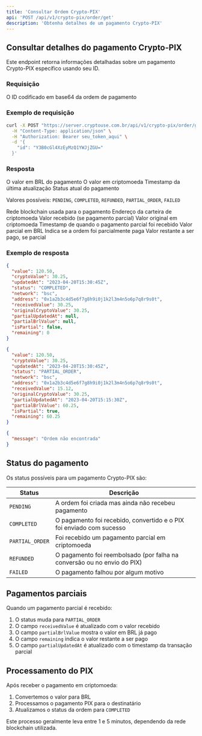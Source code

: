 ```yaml
---
title: 'Consultar Ordem Crypto-PIX'
api: 'POST /api/v1/crypto-pix/order/get'
description: 'Obtenha detalhes de um pagamento Crypto-PIX'
---
```


## Consultar detalhes do pagamento Crypto-PIX

Este endpoint retorna informações detalhadas sobre um pagamento Crypto-PIX específico usando seu ID.

### Requisição

<ParamField body="id" type="string" required>
  O ID codificado em base64 da ordem de pagamento
</ParamField>

### Exemplo de requisição

```bash
curl -X POST "https://server.cryptouse.com.br/api/v1/crypto-pix/order/get" \
  -H "Content-Type: application/json" \
  -H "Authorization: Bearer seu_token_aqui" \
  -d '{
    "id": "Y3B0cGl4XzEyMzQ1YWJjZGU="
  }'
```

### Resposta

<ResponseField name="value" type="number">
  O valor em BRL do pagamento
</ResponseField>

<ResponseField name="cryptoValue" type="number">
  O valor em criptomoeda
</ResponseField>

<ResponseField name="updatedAt" type="string" format="date-time">
  Timestamp da última atualização
</ResponseField>

<ResponseField name="status" type="string">
  Status atual do pagamento
  
  Valores possíveis: `PENDING`, `COMPLETED`, `REFUNDED`, `PARTIAL_ORDER`, `FAILED`
</ResponseField>

<ResponseField name="network" type="string">
  Rede blockchain usada para o pagamento
</ResponseField>

<ResponseField name="address" type="string">
  Endereço da carteira de criptomoeda
</ResponseField>

<ResponseField name="receivedValue" type="number">
  Valor recebido (se pagamento parcial)
</ResponseField>

<ResponseField name="originalCryptoValue" type="number">
  Valor original em criptomoeda
</ResponseField>

<ResponseField name="partialUpdatedAt" type="string" format="date-time">
  Timestamp de quando o pagamento parcial foi recebido
</ResponseField>

<ResponseField name="partialBrlValue" type="number">
  Valor parcial em BRL
</ResponseField>

<ResponseField name="isPartial" type="boolean">
  Indica se a ordem foi parcialmente paga
</ResponseField>

<ResponseField name="remaining" type="number">
  Valor restante a ser pago, se parcial
</ResponseField>

### Exemplo de resposta

<CodeGroup>

```json Sucesso - Pagamento Completo (200)
{
  "value": 120.50,
  "cryptoValue": 30.25,
  "updatedAt": "2023-04-20T15:30:45Z",
  "status": "COMPLETED",
  "network": "bsc",
  "address": "0x1a2b3c4d5e6f7g8h9i0j1k2l3m4n5o6p7q8r9s0t",
  "receivedValue": 30.25,
  "originalCryptoValue": 30.25,
  "partialUpdatedAt": null,
  "partialBrlValue": null,
  "isPartial": false,
  "remaining": 0
}
```

```json Sucesso - Pagamento Parcial (200)
{
  "value": 120.50,
  "cryptoValue": 30.25,
  "updatedAt": "2023-04-20T15:30:45Z",
  "status": "PARTIAL_ORDER",
  "network": "bsc",
  "address": "0x1a2b3c4d5e6f7g8h9i0j1k2l3m4n5o6p7q8r9s0t",
  "receivedValue": 15.12,
  "originalCryptoValue": 30.25,
  "partialUpdatedAt": "2023-04-20T15:15:30Z",
  "partialBrlValue": 60.25,
  "isPartial": true,
  "remaining": 60.25
}
```

```json Ordem não encontrada (404)
{
  "message": "Ordem não encontrada"
}
```

</CodeGroup>

## Status do pagamento

Os status possíveis para um pagamento Crypto-PIX são:

| Status | Descrição |
|--------|-----------|
| `PENDING` | A ordem foi criada mas ainda não recebeu pagamento |
| `COMPLETED` | O pagamento foi recebido, convertido e o PIX foi enviado com sucesso |
| `PARTIAL_ORDER` | Foi recebido um pagamento parcial em criptomoeda |
| `REFUNDED` | O pagamento foi reembolsado (por falha na conversão ou no envio do PIX) |
| `FAILED` | O pagamento falhou por algum motivo |

## Pagamentos parciais

Quando um pagamento parcial é recebido:

1. O status muda para `PARTIAL_ORDER`
2. O campo `receivedValue` é atualizado com o valor recebido
3. O campo `partialBrlValue` mostra o valor em BRL já pago
4. O campo `remaining` indica o valor restante a ser pago
5. O campo `partialUpdatedAt` é atualizado com o timestamp da transação parcial

## Processamento do PIX

Após receber o pagamento em criptomoeda:

1. Convertemos o valor para BRL
2. Processamos o pagamento PIX para o destinatário
3. Atualizamos o status da ordem para `COMPLETED`

Este processo geralmente leva entre 1 e 5 minutos, dependendo da rede blockchain utilizada. 